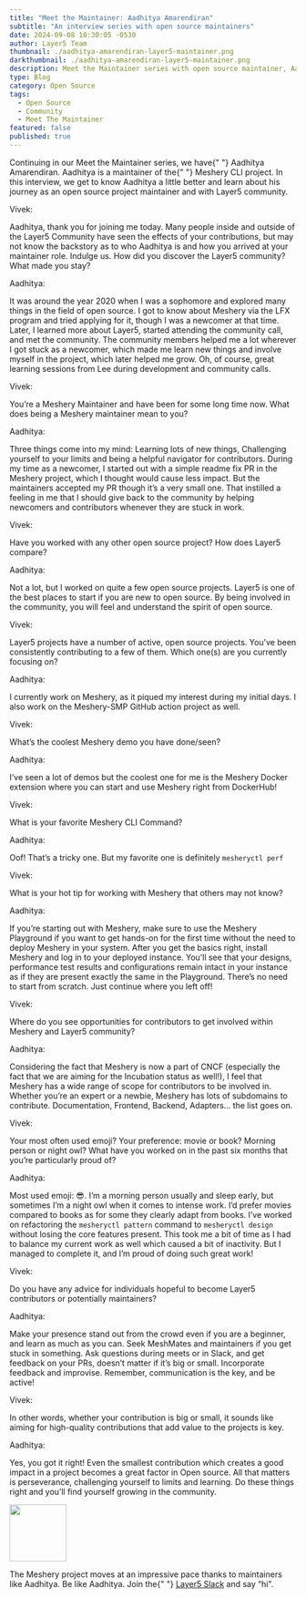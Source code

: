 ```yaml
---
title: "Meet the Maintainer: Aadhitya Amarendiran"
subtitle: "An interview series with open source maintainers"
date: 2024-09-08 10:30:05 -0530
author: Layer5 Team
thumbnail: ./aadhitya-amarendiran-layer5-maintainer.png
darkthumbnail: ./aadhitya-amarendiran-layer5-maintainer.png
description: Meet the Maintainer series with open source maintainer, Aadhitya Amarendiran
type: Blog
category: Open Source
tags:
  - Open Source
  - Community
  - Meet The Maintainer
featured: false
published: true
---
```



<BlogWrapper>
<MeetTheMaintainer>

<div class="intro">
  <p>
    Continuing in our Meet the Maintainer series, we have{" "}
    <Link to="/community/members/aadhitya-amarendiran">Aadhitya Amarendiran</Link>. Aadhitya
    is a maintainer of the{" "}
    <Link to="/cloud-native-management/meshery"> Meshery CLI</Link> project. In
    this interview, we get to know Aadhitya a little better and learn about his
    journey as an open source project maintainer and with Layer5 community.
  </p>
</div>

<div class="interviewer">
  <span>Vivek:</span>
  <p>
    Aadhitya, thank you for joining me today. Many people inside and outside of the Layer5 Community have seen the effects of your contributions, but may not know the backstory as to who Aadhitya is and how you arrived at your maintainer role. Indulge us. How did you discover the Layer5 community? What made you stay?
  </p>
</div>

<div class="interviewee">
  <span>Aadhitya:</span>
  <p>
    It was around the year 2020 when I was a sophomore and explored many things in the field of open source. I got to know about Meshery via the LFX program and tried applying for it, though I was a newcomer at that time. Later, I learned more about Layer5, started attending the community call, and met the community. The community members helped me a lot wherever I got stuck as a newcomer, which made me learn new things and involve myself in the project, which later helped me grow. Oh, of course, great learning sessions from Lee during development and community calls.
  </p>
</div>

<div class="interviewer">
  <span>Vivek:</span>
  <p>
    You’re a Meshery Maintainer and have been for some long time now. What does
    being a Meshery maintainer mean to you?
  </p>
</div>

<div class="interviewee">
  <span>Aadhitya:</span>
  <p>
    Three things come into my mind: Learning lots of new things, Challenging yourself to your limits and being a helpful navigator for contributors. During my time as a newcomer, I started out with a simple readme fix PR in the Meshery project, which I thought would cause less impact. But the maintainers accepted my PR though it’s a very small one. That instilled a feeling in me that I should give back to the community by helping newcomers and contributors whenever they are stuck in work.
  </p>
</div>

<div class="interviewer">
  <span>Vivek:</span>
  <p>Have you worked with any other open source project? How does Layer5 compare?</p>
</div>

<div class="interviewee">
  <span>Aadhitya:</span>
  <p>
    Not a lot, but I worked on quite a few open source projects. Layer5 is one of the best places to start if you are new to open source. By being involved in the community, you will feel and understand the spirit of open source.
  </p>
</div>

<div class="interviewer">
  <span>Vivek:</span>
  <p>
    <Link to="/projects">Layer5 projects</Link> have a number of active, open
    source projects. You’ve been consistently contributing to a few of them.
    Which one(s) are you currently focusing on?
  </p>
</div>

<div class="interviewee">
  <span>Aadhitya:</span>
  <p>
    I currently work on Meshery, as it piqued my interest during my initial days. I also work on the Meshery-SMP GitHub action project as well.
  </p>
</div>

<div class="interviewer">
  <span>Vivek:</span>
  <p>What’s the coolest Meshery demo you have done/seen?</p>
</div>

<div class="interviewee">
  <span>Aadhitya:</span>
  <p>
   I’ve seen a lot of demos but the coolest one for me is the Meshery Docker extension where you can start and use Meshery right from DockerHub!
  </p>
</div>

<div class="interviewer">
  <span>Vivek:</span>
  <p>
    What is your favorite Meshery CLI Command?
  </p>
</div>

<div class="interviewee">
  <span>Aadhitya:</span>
  <p>Oof! That’s a tricky one. But my favorite one is definitely <code>mesheryctl perf</code></p>
</div>

<div class="interviewer">
  <span>Vivek:</span>
  <p>What is your hot tip for working with Meshery that others may not know?</p>
</div>

<div class="interviewee">
  <span>Aadhitya:</span>
  <p>
    If you’re starting out with Meshery, make sure to use the Meshery Playground if you want to get hands-on for the first time without the need to deploy Meshery in your system. After you get the basics right, install Meshery and log in to your deployed instance. You’ll see that your designs, performance test results and configurations remain intact in your instance as if they are present exactly the same in the Playground. There’s no need to start from scratch. Just continue where you left off!
  </p>
</div>

<div class="interviewer">
  <span>Vivek:</span>
  <p>
    Where do you see opportunities for contributors to get involved within Meshery and Layer5 community?
  </p>
</div>

<div class="interviewee">
  <span>Aadhitya:</span>
  <p>Considering the fact that Meshery is now a part of CNCF (especially the fact that we are aiming for the Incubation status as well!), I feel that Meshery has a wide range of scope for contributors to be involved in. Whether you’re an expert or a newbie, Meshery has lots of subdomains to contribute. Documentation, Frontend, Backend, Adapters… the list goes on.</p>
</div>

<div class="interviewer">
  <span>Vivek:</span>
  <p>
    Your most often used emoji? Your preference: movie or book? Morning person
    or night owl? What have you worked on in the past six months that you’re
    particularly proud of?
  </p>
</div>

<div class="interviewee">
  <span>Aadhitya:</span>
  <p>
   Most used emoji: 😎. I’m a morning person usually and sleep early, but sometimes I’m a night owl when it comes to intense work. I’d prefer movies compared to books as for some they clearly adapt from books. I’ve worked on refactoring the <code>mesheryctl pattern</code> command to <code>mesheryctl design</code> without losing the core features present. This took me a bit of time as I had to balance my current work as well which caused a bit of inactivity. But I managed to complete it, and I’m proud of doing such great work!
  </p>
</div>

<div class="interviewer">
  <span>Vivek:</span>
  <p>
    Do you have any advice for individuals hopeful to become Layer5 contributors
    or potentially maintainers?
  </p>
</div>

<div class="interviewee">
  <span>Aadhitya:</span>
  <p>
    Make your presence stand out from the crowd even if you are a beginner, and learn as much as you can. Seek MeshMates and maintainers if you get stuck in something. Ask questions during meets or in Slack, and get feedback on your PRs, doesn’t matter if it’s big or small. Incorporate feedback and improvise. Remember, communication is the key, and be active!
  </p>
</div>

<div class="interviewer">
  <span>Vivek:</span>
  <p>
    In other words, whether your contribution is big or small, it sounds like aiming for high-quality contributions that add value to the projects is key.
  </p>
</div>

<div class="interviewee">
  <span>Aadhitya:</span>
  <p>
    Yes, you got it right! Even the smallest contribution which creates a good impact in a project becomes a great factor in Open source. All that matters is perseverance, challenging yourself to limits and learning. Do these things right and you’ll find yourself growing in the community.
  </p>
</div>

<div class="note">
  <img src={ForkLift} height="100px" />
  <p>
    The Meshery project moves at an impressive pace thanks to maintainers like
    Aadhitya. Be like Aadhitya. Join the{" "}
    <a href="https://slack.layer5.io">Layer5 Slack</a> and say “hi".
  </p>
</div>

</MeetTheMaintainer>
</BlogWrapper>
